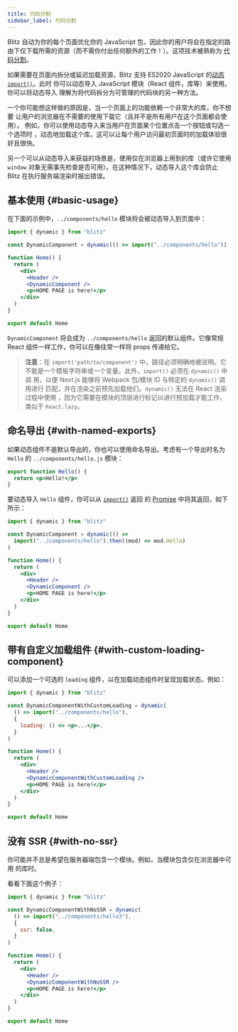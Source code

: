 ```yaml
---
title: 代码分割
sidebar_label: 代码分割
---
```


Blitz 自动为你的每个页面优化你的 JavaScript 包，因此你的用户将会在指定的路
由下仅下载所需的资源（而不需你付出任何额外的工作！）。这项技术被熟称为
[代码分割](https://reactjs.org/docs/code-splitting.html)。

如果需要在页面内拆分或延迟加载资源，Blitz 支持 ES2020 JavaScript
的[动态 `import()`](https://github.com/tc39/proposal-dynamic-import)。此时
你可以动态导入 JavaScript 模块（React 组件，库等）来使用。你可以将动态导入
理解为将代码拆分为可管理的代码块的另一种方法。

一个你可能想这样做的原因是，当一个页面上的功能依赖一个非常大的库，你不想要
让用户的浏览器在不需要的使用下载它（且并不是所有用户在这个页面都会使用）。
例如，你可以使用动态导入来当用户在页面某个位置点击一个按钮或勾选一个选项时
，动态地加载这个库。这可以让每个用户访问最初页面时的加载体验很好且很快。

另一个可以从动态导入来获益的场景是，使用仅在浏览器上用到的库（或许它使用
`window` 对象无需事先检查是否可用）。在这种情况下，动态导入这个库会防止
Blitz 在执行服务端渲染时报出错误。

## 基本使用 {#basic-usage}

在下面的示例中，`../components/hello` 模块将会被动态导入到页面中：

```jsx
import { dynamic } from "blitz"

const DynamicComponent = dynamic(() => import("../components/hello"))

function Home() {
  return (
    <div>
      <Header />
      <DynamicComponent />
      <p>HOME PAGE is here!</p>
    </div>
  )
}

export default Home
```

`DynamicComponent` 将会成为 `../components/hello` 返回的默认组件。它像常规
React 组件一样工作，你可以在像往常一样将 props 传递给它。

> **注意**：在 `import('path/to/component')` 中，路径必须明确地被说明。它
> 不能是一个模板字符串或一个变量。此外，`import()` 必须在 `dynamic()` 中调
> 用，以便 Next.js 能够将 Webpack 包/模块 ID 与特定的 `dynamic()` 调用进行
> 匹配，并在渲染之前预先加载他们。`dynamic()` 无法在 React 渲染过程中使用
> ，因为它需要在模块的顶层进行标记以进行预加载才能工作，类似于
> `React.lazy`。

## 命名导出 {#with-named-exports}

如果动态组件不是默认导出的，你也可以使用命名导出。考虑有一个导出时名为
`Hello` 的 `../components/hello.js` 模块：

```jsx
export function Hello() {
  return <p>Hello!</p>
}
```

要动态导入 `Hello` 组件，你可以从
[`import()`](https://github.com/tc39/proposal-dynamic-import#example) 返回
的
[Promise](https://developer.mozilla.org/en-US/docs/Web/JavaScript/Reference/Global_Objects/Promise)
中将其返回，如下所示：

```jsx
import { dynamic } from "blitz"

const DynamicComponent = dynamic(() =>
  import("../components/hello").then((mod) => mod.Hello)
)

function Home() {
  return (
    <div>
      <Header />
      <DynamicComponent />
      <p>HOME PAGE is here!</p>
    </div>
  )
}

export default Home
```

## 带有自定义加载组件 {#with-custom-loading-component}

可以添加一个可选的 `loading` 组件，以在加载动态组件时呈现加载状态。例如：

```jsx
import { dynamic } from "blitz"

const DynamicComponentWithCustomLoading = dynamic(
  () => import("../components/hello"),
  {
    loading: () => <p>...</p>,
  }
)

function Home() {
  return (
    <div>
      <Header />
      <DynamicComponentWithCustomLoading />
      <p>HOME PAGE is here!</p>
    </div>
  )
}

export default Home
```

## 没有 SSR {#with-no-ssr}

你可能并不总是希望在服务器端包含一个模块。例如，当模块包含仅在浏览器中可用
的库时。

看看下面这个例子：

```jsx
import { dynamic } from "blitz"

const DynamicComponentWithNoSSR = dynamic(
  () => import("../components/hello3"),
  {
    ssr: false,
  }
)

function Home() {
  return (
    <div>
      <Header />
      <DynamicComponentWithNoSSR />
      <p>HOME PAGE is here!</p>
    </div>
  )
}

export default Home
```
